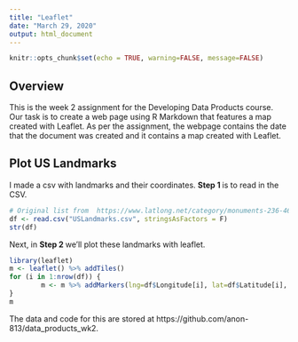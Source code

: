 ---
title: "Leaflet"
date: "March 29, 2020"
output: html_document
---

```{r setup, include=FALSE}
knitr::opts_chunk$set(echo = TRUE, warning=FALSE, message=FALSE)
```

## Overview

This is the week 2 assignment for the Developing Data Products course.   Our task is to create a web page using R Markdown that features a map created with Leaflet. As per the assignment, the webpage contains the date that the document was created and it contains a map created with Leaflet.    


## Plot US Landmarks

I made a csv with landmarks and their coordinates.   <b> Step 1 </b> is to read in the CSV.

```{r readcsv}
# Original list from  https://www.latlong.net/category/monuments-236-46.html
df <- read.csv("USLandmarks.csv", stringsAsFactors = F)
str(df)
```

Next, in <b> Step 2 </b> we'll plot these landmarks with leaflet.

```{r leaflet}
library(leaflet)
m <- leaflet() %>% addTiles() 
for (i in 1:nrow(df)) {
        m <- m %>% addMarkers(lng=df$Longitude[i], lat=df$Latitude[i], popup=df$Place[i])
}
m
```

The data and code for this are stored at https://github.com/anon-813/data_products_wk2.
